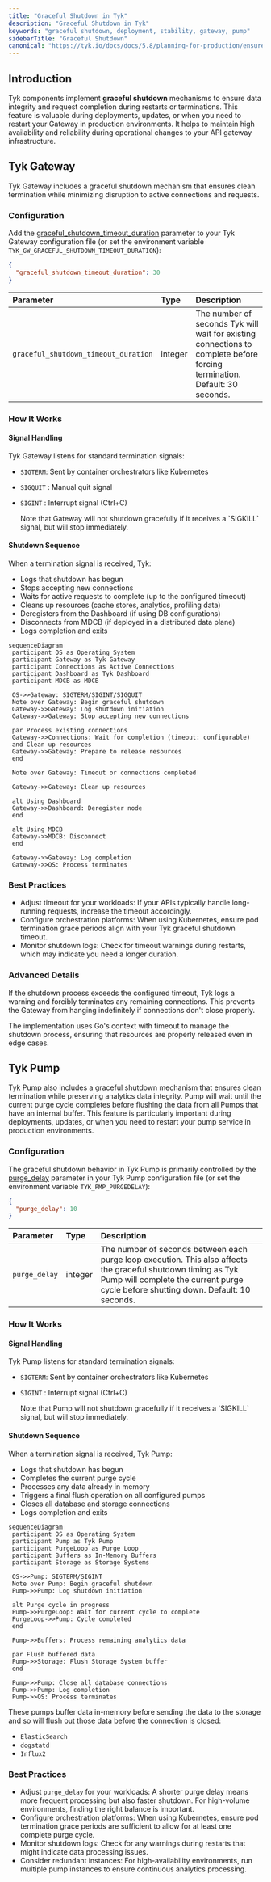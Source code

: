 ```yaml
---
title: "Graceful Shutdown in Tyk"
description: "Graceful Shutdown in Tyk"
keywords: "graceful shutdown, deployment, stability, gateway, pump"
sidebarTitle: "Graceful Shutdown"
canonical: "https://tyk.io/docs/docs/5.8/planning-for-production/ensure-high-availability/graceful-shutdown"
---
```


## Introduction

Tyk components implement **graceful shutdown** mechanisms to ensure data integrity and request completion during restarts or terminations. This feature is valuable during deployments, updates, or when you need to restart your Gateway in production environments. It helps to maintain high availability and reliability during operational changes to your API gateway infrastructure.

## Tyk Gateway

Tyk Gateway includes a graceful shutdown mechanism that ensures clean termination while minimizing disruption to active connections and requests. 

### Configuration

Add the [graceful_shutdown_timeout_duration](/docs/5.8/tyk-oss-gateway/configuration#graceful_shutdown_timeout_duration) parameter to your Tyk Gateway configuration file (or set the environment variable `TYK_GW_GRACEFUL_SHUTDOWN_TIMEOUT_DURATION`):

```json
{
  "graceful_shutdown_timeout_duration": 30
}
```

| Parameter | Type | Description |
| :----------- | :------ | :------------- |
| `graceful_shutdown_timeout_duration` | integer | The number of seconds Tyk will wait for existing connections to complete before forcing termination. Default: 30 seconds. |

### How It Works

#### Signal Handling

Tyk Gateway listens for standard termination signals:

- `SIGTERM`: Sent by container orchestrators like Kubernetes
- `SIGQUIT` : Manual quit signal
- `SIGINT` : Interrupt signal (Ctrl+C)



    <Note>
    Note that Gateway will not shutdown gracefully if it receives a `SIGKILL` signal, but will stop immediately.
    </Note>

#### Shutdown Sequence

When a termination signal is received, Tyk:

- Logs that shutdown has begun
- Stops accepting new connections
- Waits for active requests to complete (up to the configured timeout)
- Cleans up resources (cache stores, analytics, profiling data)
- Deregisters from the Dashboard (if using DB configurations)
- Disconnects from MDCB (if deployed in a distributed data plane)
- Logs completion and exits

```mermaid
sequenceDiagram
 participant OS as Operating System
 participant Gateway as Tyk Gateway
 participant Connections as Active Connections
 participant Dashboard as Tyk Dashboard
 participant MDCB as MDCB
    
 OS->>Gateway: SIGTERM/SIGINT/SIGQUIT
 Note over Gateway: Begin graceful shutdown
 Gateway->>Gateway: Log shutdown initiation
 Gateway->>Gateway: Stop accepting new connections
    
 par Process existing connections
 Gateway->>Connections: Wait for completion (timeout: configurable)
 and Clean up resources
 Gateway->>Gateway: Prepare to release resources
 end
    
 Note over Gateway: Timeout or connections completed
    
 Gateway->>Gateway: Clean up resources
    
 alt Using Dashboard
 Gateway->>Dashboard: Deregister node
 end
    
 alt Using MDCB
 Gateway->>MDCB: Disconnect
 end
    
 Gateway->>Gateway: Log completion
 Gateway->>OS: Process terminates
```

### Best Practices

- Adjust timeout for your workloads: If your APIs typically handle long-running requests, increase the timeout accordingly.
- Configure orchestration platforms: When using Kubernetes, ensure pod termination grace periods align with your Tyk graceful shutdown timeout.
- Monitor shutdown logs: Check for timeout warnings during restarts, which may indicate you need a longer duration.

### Advanced Details

If the shutdown process exceeds the configured timeout, Tyk logs a warning and forcibly terminates any remaining connections. This prevents the Gateway from hanging indefinitely if connections don't close properly.

The implementation uses Go's context with timeout to manage the shutdown process, ensuring that resources are properly released even in edge cases.

## Tyk Pump

Tyk Pump also includes a graceful shutdown mechanism that ensures clean termination while preserving analytics data integrity. Pump will wait until the current purge cycle completes before flushing the data from all Pumps that have an internal buffer. This feature is particularly important during deployments, updates, or when you need to restart your pump service in production environments.


### Configuration

The graceful shutdown behavior in Tyk Pump is primarily controlled by the [purge_delay](/docs/5.8/tyk-pump/tyk-pump-configuration/tyk-pump-environment-variables#purge_delay) parameter in your Tyk Pump configuration file (or set the environment variable `TYK_PMP_PURGEDELAY`):

```json
{
  "purge_delay": 10
}
```

| Parameter | Type | Description |
| :----------- | :------ | :------------- |
| `purge_delay` | integer | The number of seconds between each purge loop execution. This also affects the graceful shutdown timing as Tyk Pump will complete the current purge cycle before shutting down. Default: 10 seconds. |

### How It Works

#### Signal Handling

Tyk Pump listens for standard termination signals:

- `SIGTERM`: Sent by container orchestrators like Kubernetes
- `SIGINT` : Interrupt signal (Ctrl+C)



    <Note>
    Note that Pump will not shutdown gracefully if it receives a `SIGKILL` signal, but will stop immediately.
    </Note>


#### Shutdown Sequence

When a termination signal is received, Tyk Pump:

- Logs that shutdown has begun
- Completes the current purge cycle
- Processes any data already in memory
- Triggers a final flush operation on all configured pumps
- Closes all database and storage connections
- Logs completion and exits

```mermaid
sequenceDiagram
 participant OS as Operating System
 participant Pump as Tyk Pump
 participant PurgeLoop as Purge Loop
 participant Buffers as In-Memory Buffers
 participant Storage as Storage Systems
    
 OS->>Pump: SIGTERM/SIGINT
 Note over Pump: Begin graceful shutdown
 Pump->>Pump: Log shutdown initiation
    
 alt Purge cycle in progress
 Pump->>PurgeLoop: Wait for current cycle to complete
 PurgeLoop->>Pump: Cycle completed
 end
    
 Pump->>Buffers: Process remaining analytics data
    
 par Flush buffered data
 Pump->>Storage: Flush Storage System buffer
 end
    
 Pump->>Pump: Close all database connections
 Pump->>Pump: Log completion
 Pump->>OS: Process terminates
```

These pumps buffer data in-memory before sending the data to the storage and so will flush out those data before the connection is closed:
- `ElasticSearch`
- `dogstatd`
- `Influx2`

### Best Practices

- Adjust `purge_delay` for your workloads: A shorter purge delay means more frequent processing but also faster shutdown. For high-volume environments, finding the right balance is important.
- Configure orchestration platforms: When using Kubernetes, ensure pod termination grace periods are sufficient to allow for at least one complete purge cycle.
- Monitor shutdown logs: Check for any warnings during restarts that might indicate data processing issues.
- Consider redundant instances: For high-availability environments, run multiple pump instances to ensure continuous analytics processing.
